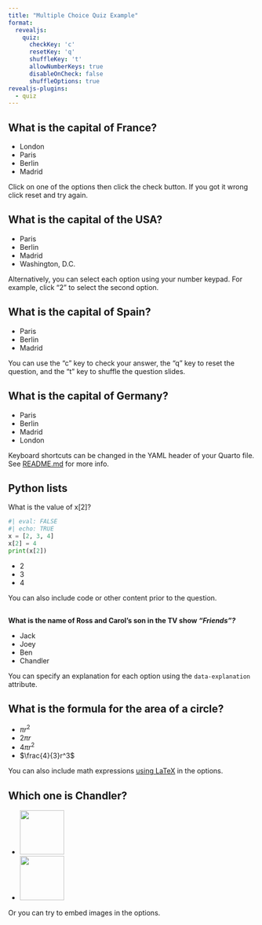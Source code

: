 ```yaml
---
title: "Multiple Choice Quiz Example"
format:
  revealjs:
    quiz: 
      checkKey: 'c'
      resetKey: 'q'
      shuffleKey: 't'
      allowNumberKeys: true
      disableOnCheck: false
      shuffleOptions: true
revealjs-plugins:
  - quiz
---
```


## What is the capital of France? {.quiz-question}

- London
- [Paris]{.correct}
- Berlin
- Madrid

::: footer
Click on one of the options then click the check button. If you got it wrong click reset and try again.
:::

## What is the capital of the USA? {.quiz-question}

- Paris
- Berlin
- Madrid
- [Washington, D.C.]{.correct}

::: footer
Alternatively, you can select each option using your number keypad. For example, click "2" to select the second option. 
:::

## What is the capital of Spain? {.quiz-question}

- Paris
- Berlin
- [Madrid]{.correct}

::: footer
You can use the "c" key to check your answer, the "q" key to reset the question, and the "t" key to shuffle the question slides.
:::

## What is the capital of Germany? {.quiz-question}

- Paris
- [Berlin]{.correct}
- Madrid
- London

::: footer
Keyboard shortcuts can be changed in the YAML header of your Quarto file. See [README.md](README.md) for more info.
:::

## Python lists {.quiz-question}

What is the value of x[2]?
```python
#| eval: FALSE
#| echo: TRUE
x = [2, 3, 4]
x[2] = 4
print(x[2])
```

- 2
- 3
- [4]{.correct}

::: footer
You can also include code or other content prior to the question.
:::

## {.quiz-question}
**What is the name of Ross and Carol's son in the TV show *"Friends"?***

- [Jack]{data-explanation="Jack is the name of Monica and Ross's father."}
- [Joey]{data-explanation="Joey is one of the main characters, played by Matt LeBlanc."}
- [Ben]{.correct}
- [Chandler]{data-explanation="Chandler is another main character, played by Matthew Perry."}


::: footer 
You can specify an explanation for each option using the `data-explanation` attribute.
:::

## What is the formula for the area of a circle? {.quiz-question}

- [$πr^2$]{.correct}
- [$2πr$]{data-explanation="This is the formula for the circumference of a circle."}
- [$4πr^2$]{data-explanation="This is the formula for the surface area of a sphere."}
- [$\frac{4}{3}r^3$]{data-explanation="This is the formula for the volume of a sphere."}

::: footer
You can also include math expressions [using LaTeX](https://quarto.org/docs/visual-editor/technical.html#latex-and-html) in the options.
:::

## Which one is Chandler? {.quiz-question}

- [![](https://upload.wikimedia.org/wikipedia/en/d/da/Matt_LeBlanc_as_Joey_Tribbiani.jpg){height=90px}]{data-explanation="This is Joey."}
- [![](https://upload.wikimedia.org/wikipedia/en/6/66/Matthew_Perry_as_Chandler_Bing.png){width=90px}]{.correct data-explanation="Nicely done! This is Chandler."}

::: footer
Or you can try to embed images in the options.
:::